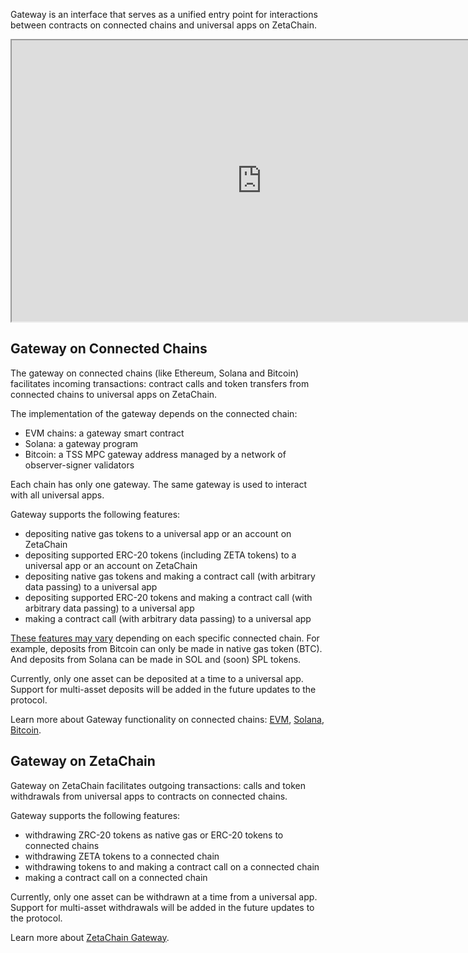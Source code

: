 Gateway is an interface that serves as a unified entry point for interactions
between contracts on connected chains and universal apps on ZetaChain.

<iframe
  style={{ border: "1px solid rgba(0,0,0,.1)", marginTop: "2rem", borderRadius: "0.5rem" }}
  width="800"
  height="450"
  src="https://embed.figma.com/design/gE9v64xRNz36t0NKgOLQji/Untitled?node-id=0-141&embed-host=share"
  allowfullscreen
></iframe>

## Gateway on Connected Chains

The gateway on connected chains (like Ethereum, Solana and Bitcoin) facilitates
incoming transactions: contract calls and token transfers from connected chains
to universal apps on ZetaChain.

The implementation of the gateway depends on the connected chain:

- EVM chains: a gateway smart contract
- Solana: a gateway program
- Bitcoin: a TSS MPC gateway address managed by a network of observer-signer
  validators

Each chain has only one gateway. The same gateway is used to interact with all
universal apps.

Gateway supports the following features:

- depositing native gas tokens to a universal app or an account on ZetaChain
- depositing supported ERC-20 tokens (including ZETA tokens) to a universal app
  or an account on ZetaChain
- depositing native gas tokens and making a contract call (with arbitrary data
  passing) to a universal app
- depositing supported ERC-20 tokens and making a contract call (with arbitrary
  data passing) to a universal app
- making a contract call (with arbitrary data passing) to a universal app

[These features may vary](/developers/chains/functionality) depending on each
specific connected chain. For example, deposits from Bitcoin can only be made in
native gas token (BTC). And deposits from Solana can be made in SOL and (soon)
SPL tokens.

Currently, only one asset can be deposited at a time to a universal app. Support
for multi-asset deposits will be added in the future updates to the protocol.

Learn more about Gateway functionality on connected chains:
[EVM](/developers/chains/evm), [Solana](/developers/chains/solana),
[Bitcoin](/developers/chains/bitcoin).

## Gateway on ZetaChain

Gateway on ZetaChain facilitates outgoing transactions: calls and token
withdrawals from universal apps to contracts on connected chains.

Gateway supports the following features:

- withdrawing ZRC-20 tokens as native gas or ERC-20 tokens to connected chains
- withdrawing ZETA tokens to a connected chain
- withdrawing tokens to and making a contract call on a connected chain
- making a contract call on a connected chain

Currently, only one asset can be withdrawn at a time from a universal app.
Support for multi-asset withdrawals will be added in the future updates to the
protocol.

Learn more about [ZetaChain Gateway](/developers/chains/zetachain).
